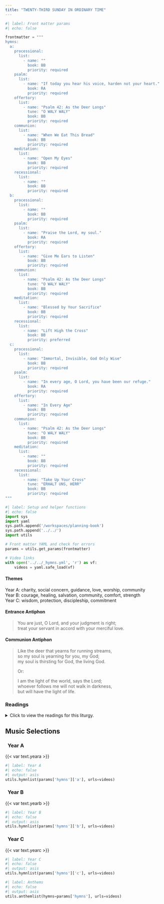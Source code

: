 ```yaml
---
title: "TWENTY-THIRD SUNDAY IN ORDINARY TIME"
---
```


```python
#| label: Front matter params
#| echo: false

frontmatter = """
hymns:
  a:
    processional:
      list:
        - name: ""
          book: BB
          priority: required
    psalm:
      list:
        - name: "If today you hear his voice, harden not your heart."
          book: RA
          priority: required
    offertory:
      list:
        - name: "Psalm 42: As the Deer Longs"
          tune: "O WALY WALY"
          book: BB
          priority: required
    communion:
      list:
        - name: "When We Eat This Bread"
          book: BB
          priority: required
    meditation:
      list:
        - name: "Open My Eyes"
          book: BB
          priority: required
    recessional:
      list:
        - name: ""
          book: BB
          priority: required
  b:
    processional:
      list:
        - name: ""
          book: BB
          priority: required
    psalm:
      list:
        - name: "Praise the Lord, my soul."
          book: RA
          priority: required
    offertory:
      list:
        - name: "Give Me Ears to Listen"
          book: BB
          priority: required
    communion:
      list:
        - name: "Psalm 42: As the Deer Longs"
          tune: "O WALY WALY"
          book: BB
          priority: required
    meditation:
      list:
        - name: "Blessed by Your Sacrifice"
          book: BB
          priority: required
    recessional:
      list:
        - name: "Lift High the Cross"
          book: BB
          priority: preferred
  c:
    processional:
      list:
        - name: "Immortal, Invisible, God Only Wise"
          book: BB
          priority: required
    psalm:
      list:
        - name: "In every age, O Lord, you have been our refuge."
          book: RA
          priority: required
    offertory:
      list:
        - name: "In Every Age"
          book: BB
          priority: required
    communion:
      list:
        - name: "Psalm 42: As the Deer Longs"
          tune: "O WALY WALY"
          book: BB
          priority: required
    meditation:
      list:
        - name: ""
          book: BB
          priority: required
    recessional:
      list:
        - name: "Take Up Your Cross"
          tune: "ERHALT UNS, HERR"
          book: BB
          priority: required
"""
```

```python
#| label: Setup and helper functions
#| echo: false
import sys
import yaml
sys.path.append('/workspaces/planning-book')
sys.path.append('../../')
import utils

# Front matter YAML and check for errors
params = utils.get_params(frontmatter)

# Video links
with open('../../_hymns.yml', 'r') as vf:
    videos = yaml.safe_load(vf)
```

:::  {.red}
#### **Themes**
:::

[Year A:]{.red} charity, social concern, guidance, love, worship,
community  
[Year B:]{.red} courage, healing, salvation, community, comfort,
strength  
[Year C:]{.red} wisdom, protection, discipleship, commitment  

:::  {.red}
#### **Entrance Antiphon**
:::

> You are just, O Lord, and your judgment is right;  
> treat your servant in accord with your merciful love. 

:::  {.red}
#### **Communion Antiphon**
:::

> Like the deer that yearns for running streams,  
> so my soul is yearning for you, my God;  
> my soul is thirsting for God, the living God.  
>
> [Or:]{.red}  
>
> I am the light of the world, says the Lord;  
> whoever follows me will not walk in darkness,  
> but will have the light of life.  

:::: {.content-visible when-format="html"}
::: {.red}
### Readings
:::

<details>
  <summary>Click to view the readings for this liturgy.</summary>

::: {.red}
### &nbsp; Year A

#### First Reading [Ezekiel 33:7-9]{style="float:right" .small}
:::

Thus says the LORD:  
You, son of man, I have appointed watchman for the house of Israel;  
when you hear me say anything, you shall warn them for me.  
If I tell the wicked, "O wicked one, you shall surely die,"  
and you do not speak out to dissuade the wicked from his way,  
the wicked shall die for his guilt,  
but I will hold you responsible for his death.  
But if you warn the wicked,  
trying to turn him from his way,  
and he refuses to turn from his way,  
he shall die for his guilt,  
but you shall save yourself.  

***

::: {.red}
#### Responsorial Psalm [Psalm 95:1-2, 6-7, 8-9]{style="float:right" .small}
:::

**[℟.]{.red}** **If today you hear his voice, harden not your hearts.**  

Come, let us sing joyfully to the LORD;  
let us acclaim the rock of our salvation.  
Let us come into his presence with thanksgiving;  
let us joyfully sing psalms to him. **[℟.]{.red}**  

Come, let us bow down in worship;  
let us kneel before the LORD who made us.  
For he is our God,  
and we are the people he shepherds, the flock he guides. **[℟.]{.red}**  

Oh, that today you would hear his voice:  
"Harden not your hearts as at Meribah,  
as in the day of Massah in the desert,  
where your fathers tempted me;  
they tested me though they had seen my works." **[℟.]{.red}**  

***

::: {.red}
#### Second Reading [Romans 13:8-10]{style="float:right" .small}
:::

Brothers and sisters:  
Owe nothing to anyone, except to love one another;  
for the one who loves another has fulfilled the law.  
The commandments, "You shall not commit adultery;  
you shall not kill; you shall not steal; you shall not covet,"  
and whatever other commandment there may be,  
are summed up in this saying, namely,  
"You shall love your neighbor as yourself."  
Love does no evil to the neighbor;  
hence, love is the fulfillment of the law.  

***

::: {.red}
#### Gospel Acclamation [2 Corinthians 5:19]{style="float:right" .small}
:::

**[℟.]{.red}** **Alleluia, alleluia.**  
God was reconciling the world to himself in Christ  
and entrusting to us the message of reconciliation. **[℟.]{.red}**  

***

::: {.red}
#### Gospel [Matthew 18:15-20]{style="float:right" .small}
:::

Jesus said to his disciples:  
"If your brother sins against you,  
go and tell him his fault between you and him alone.  
If he listens to you, you have won over your brother.  
If he does not listen,  
take one or two others along with you,  
so that 'every fact may be established  
on the testimony of two or three witnesses.'  
If he refuses to listen to them, tell the church.  
If he refuses to listen even to the church,  
then treat him as you would a Gentile or a tax collector.  
Amen, I say to you,  
whatever you bind on earth shall be bound in heaven,  
and whatever you loose on earth shall be loosed in heaven.  
Again, amen, I say to you,  
if two of you agree on earth  
about anything for which they are to pray,  
it shall be granted to them by my heavenly Father.  
For where two or three are gathered together in my name,  
there am I in the midst of them."  

::: {.centered}
{{< var symbols.cross >}} &nbsp; {{< var symbols.cross >}} &nbsp; {{< var symbols.cross >}}
:::

::: {.red}
### &nbsp; Year B

#### First Reading [Isaiah 35:4-7a]{style="float:right" .small}
:::

Thus says the LORD:  
Say to those whose hearts are frightened:  
Be strong, fear not!  
Here is your God,  
he comes with vindication;  
with divine recompense  
he comes to save you.  
Then will the eyes of the blind be opened,  
the ears of the deaf be cleared;  
then will the lame leap like a stag,  
then the tongue of the mute will sing.  
Streams will burst forth in the desert,  
and rivers in the steppe.  
The burning sands will become pools,  
and the thirsty ground, springs of water.  

***

::: {.red}
#### Responsorial Psalm [Psalm 146:6-7, 8-9, 9-10]{style="float:right" .small}
:::

**[℟.]{.red}** **Praise the Lord, my soul!**  
[Or:]{.red}  
**[℟.]{.red}** **Alleluia.**  

The God of Jacob keeps faith forever,  
secures justice for the oppressed,  
gives food to the hungry.  
The LORD sets captives free. **[℟.]{.red}**  

The LORD gives sight to the blind;  
the LORD raises up those who were bowed down.  
The LORD loves the just;  
the LORD protects strangers. **[℟.]{.red}**  

The fatherless and the widow the LORD sustains,  
but the way of the wicked he thwarts.  
The LORD shall reign forever;  
your God, O Zion, through all generations.  
Alleluia. **[℟.]{.red}**  

***

::: {.red}
#### Second Reading [James 2:1-5]{style="float:right" .small}
:::

My brothers and sisters, show no partiality  
as you adhere to the faith in our glorious Lord Jesus Christ.  
For if a man with gold rings and fine clothes  
comes into your assembly,  
and a poor person in shabby clothes also comes in,  
and you pay attention to the one wearing the fine clothes  
and say, “Sit here, please,”  
while you say to the poor one, “Stand there,” or “Sit at my feet,”  
have you not made distinctions among yourselves  
and become judges with evil designs?  

Listen, my beloved brothers and sisters.  
Did not God choose those who are poor in the world  
to be rich in faith and heirs of the kingdom  
that he promised to those who love him?  

***

::: {.red}
#### Gospel Acclamation [Cf. Matthew 4:23]{style="float:right" .small}
:::

**[℟.]{.red}** **Alleluia, alleluia.**  
Jesus proclaimed the Gospel of the kingdom  
and cured every disease among the people. **[℟.]{.red}**  

***

::: {.red}
#### Gospel [Mark 7:31-37]{style="float:right" .small}
:::

Again Jesus left the district of Tyre  
and went by way of Sidon to the Sea of Galilee,  
into the district of the Decapolis.  
And people brought to him a deaf man who had a speech impediment  
and begged him to lay his hand on him.  
He took him off by himself away from the crowd.  
He put his finger into the man’s ears  
and, spitting, touched his tongue;  
then he looked up to heaven and groaned, and said to him,  
“*Ephphatha!*” — that is, “Be opened!” —  
And immediately the man’s ears were opened,  
his speech impediment was removed,  
and he spoke plainly.  
He ordered them not to tell anyone.  
But the more he ordered them not to,  
the more they proclaimed it.  
They were exceedingly astonished and they said,  
“He has done all things well.  
He makes the deaf hear and the mute speak.”  

::: {.centered}
{{< var symbols.cross >}} &nbsp; {{< var symbols.cross >}} &nbsp; {{< var symbols.cross >}}
:::

::: {.red}
### &nbsp; Year C

#### First Reading [Wisdom 9:13-18b]{style="float:right" .small}
:::

Who can know God’s counsel,  
or who can conceive what the LORD intends?  
For the deliberations of mortals are timid,  
and unsure are our plans.  
For the corruptible body burdens the soul  
and the earthen shelter weighs down the mind that has many concerns.  
And scarce do we guess the things on earth,  
and what is within our grasp we find with difficulty;  
but when things are in heaven, who can search them out?  
Or who ever knew your counsel, except you had given wisdom  
and sent your holy spirit from on high?  
And thus were the paths of those on earth made straight.  

***

::: {.red}
#### Responsorial Psalm [Psalm 90:3-4, 5-6, 12-13, 14, 17]{style="float:right" .small}
:::

**[℟.]{.red}** **In every age, O Lord, you have been our refuge.**  

You turn man back to dust,  
saying, “Return, O children of men.”  
For a thousand years in your sight. 
are as yesterday, now that it is past,  
or as a watch of the night. **[℟.]{.red}**  

You make an end of them in their sleep;  
the next morning they are like the changing grass,  
Which at dawn springs up anew,  
but by evening wilts and fades. **[℟.]{.red}**  

Teach us to number our days aright,  
that we may gain wisdom of heart.  
Return, O LORD! How long?  
Have pity on your servants! **[℟.]{.red}**  

Fill us at daybreak with your kindness,  
that we may shout for joy and gladness all our days.  
And may the gracious care of the LORD our God be ours;  
prosper the work of our hands for us!  
Prosper the work of our hands! **[℟.]{.red}**  

***

::: {.red}
#### Second Reading [Philemon 9-10, 12-17]{style="float:right" .small}
:::

I, Paul, an old man,  
and now also a prisoner for Christ Jesus,  
urge you on behalf of my child Onesimus,  
whose father I have become in my imprisonment;  
I am sending him, that is, my own heart, back to you.  
I should have liked to retain him for myself,  
so that he might serve me on your behalf  
in my imprisonment for the gospel,  
but I did not want to do anything without your consent,  
so that the good you do might not be forced but voluntary.  
Perhaps this is why he was away from you for a while,  
that you might have him back forever,  
no longer as a slave  
but more than a slave, a brother,  
beloved especially to me, but even more so to you,  
as a man and in the Lord.  
So if you regard me as a partner, welcome him as you would me.  

***

::: {.red}
#### Gospel Acclamation [Psalm 119:135]{style="float:right" .small}
:::

**[℟.]{.red}** **Alleluia, alleluia.**  
Let your face shine upon your servant;  
and teach me your laws. **[℟.]{.red}**  

***

::: {.red}
#### Gospel [Luke 14:25-33]{style="float:right" .small}
:::

Great crowds were traveling with Jesus,  
and he turned and addressed them,  
“If anyone comes to me without hating his father and mother,  
wife and children, brothers and sisters,  
and even his own life,  
he cannot be my disciple.  
Whoever does not carry his own cross and come after me  
cannot be my disciple.  
Which of you wishing to construct a tower  
does not first sit down and calculate the cost  
to see if there is enough for its completion?  
Otherwise, after laying the foundation  
and finding himself unable to finish the work  
the onlookers should laugh at him and say,  
‘This one began to build but did not have the resources to finish.’  
Or what king marching into battle would not first sit down  
and decide whether with ten thousand troops  
he can successfully oppose another king  
advancing upon him with twenty thousand troops?  
But if not, while he is still far away,  
he will send a delegation to ask for peace terms.  
In the same way,  
anyone of you who does not renounce all his possessions  
cannot be my disciple.”  

::: {.centered}
{{< var symbols.cross >}} &nbsp; {{< var symbols.cross >}} &nbsp; {{< var symbols.cross >}}
:::

</details>
::::

::: {.red}
## Music Selections
:::

::: {.titlered}
### &nbsp; Year A
:::
{{< var text.yeara >}}

```python
#| label: Year A
#| echo: false
#| output: asis
utils.hymnlist(params['hymns']['a'], urls=videos)
```

::: {.titlered}
### &nbsp; Year B
:::
{{< var text.yearb >}}

```python
#| label: Year B
#| echo: false
#| output: asis
utils.hymnlist(params['hymns']['b'], urls=videos)
```

::: {.titlered}
### &nbsp; Year C
:::
{{< var text.yearc >}}

```python
#| label: Year C
#| echo: false
#| output: asis
utils.hymnlist(params['hymns']['c'], urls=videos)
```


```python
#| label: Anthems
#| echo: false
#| output: asis
utils.anthemlist(hymns=params['hymns'], urls=videos)
```
